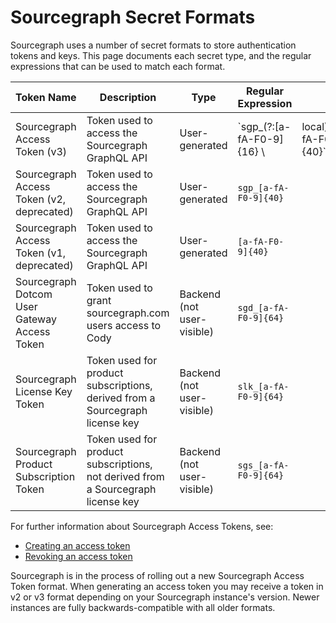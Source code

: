 # Sourcegraph Secret Formats

Sourcegraph uses a number of secret formats to store authentication tokens and keys. This page documents each secret type, and the regular expressions that can be used to match each format.

|                  Token Name                  |                                   Description                                    |            Type            |    Regular Expression     |                         |
| -------------------------------------------- | -------------------------------------------------------------------------------- | -------------------------- | ------------------------- | ----------------------- |
| Sourcegraph Access Token (v3)                | Token used to access the Sourcegraph GraphQL API                                 | User-generated             | `sgp_(?:[a-fA-F0-9]{16} \ | local)_[a-fA-F0-9]{40}` |
| Sourcegraph Access Token (v2, deprecated)    | Token used to access the Sourcegraph GraphQL API                                 | User-generated             | `sgp_[a-fA-F0-9]{40}`     |                         |
| Sourcegraph Access Token (v1, deprecated)    | Token used to access the Sourcegraph GraphQL API                                 | User-generated             | `[a-fA-F0-9]{40}`         |                         |
| Sourcegraph Dotcom User Gateway Access Token | Token used to grant sourcegraph.com users access to Cody                         | Backend (not user-visible) | `sgd_[a-fA-F0-9]{64}`     |                         |
| Sourcegraph License Key Token                | Token used for product subscriptions, derived from a Sourcegraph license key     | Backend (not user-visible) | `slk_[a-fA-F0-9]{64}`     |                         |
| Sourcegraph Product Subscription Token       | Token used for product subscriptions, not derived from a Sourcegraph license key | Backend (not user-visible) | `sgs_[a-fA-F0-9]{64}`     |                         |

For further information about Sourcegraph Access Tokens, see:
- [Creating an access token](/cli/how-tos/creating_an_access_token)
- [Revoking an access token](/cli/how-tos/revoking_an_access_token)

Sourcegraph is in the process of rolling out a new Sourcegraph Access Token format. When generating an access token you may receive a token in v2 or v3 format depending on your Sourcegraph instance's version. Newer instances are fully backwards-compatible with all older formats.
